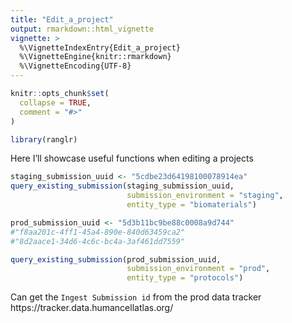 ```yaml
---
title: "Edit_a_project"
output: rmarkdown::html_vignette
vignette: >
  %\VignetteIndexEntry{Edit_a_project}
  %\VignetteEngine{knitr::rmarkdown}
  %\VignetteEncoding{UTF-8}
---
```


```r
knitr::opts_chunk$set(
  collapse = TRUE,
  comment = "#>"
)
```

```r
library(ranglr)
```

Here I'll showcase useful functions when editing a projects

```r
staging_submission_uuid <- "5cdbe23d64198100078914ea"
query_existing_submission(staging_submission_uuid, 
                          submission_environment = "staging", 
                          entity_type = "biomaterials")
```

```r
prod_submission_uuid <- "5d3b11bc9be88c0008a9d744"
#"f8aa201c-4ff1-45a4-890e-840d63459ca2"
#"8d2aace1-34d6-4c6c-bc4a-3af461dd7559"

query_existing_submission(prod_submission_uuid, 
                          submission_environment = "prod", 
                          entity_type = "protocols")
```

Can get the `Ingest Submission id` from the prod data tracker https://tracker.data.humancellatlas.org/
